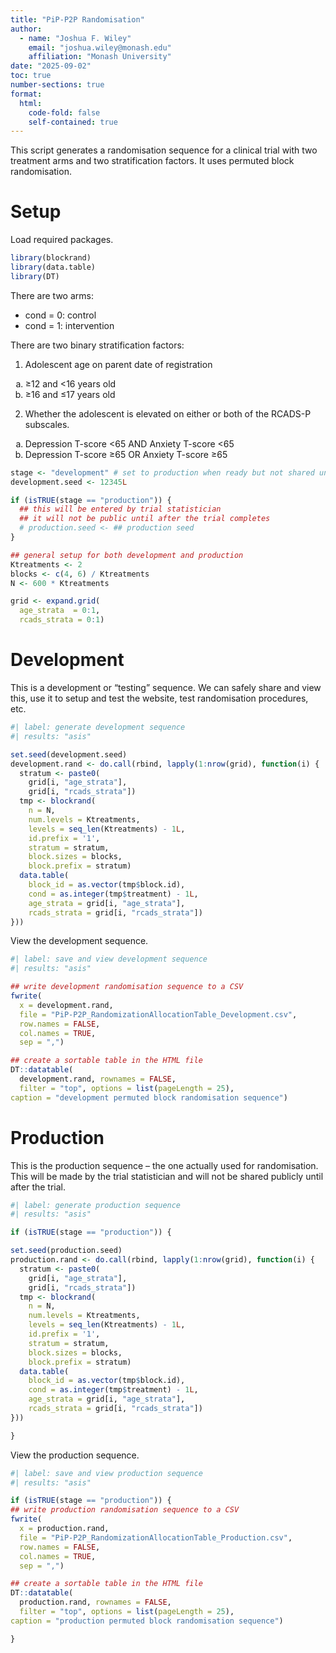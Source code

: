 ```yaml
---
title: "PiP-P2P Randomisation"
author:
  - name: "Joshua F. Wiley"
    email: "joshua.wiley@monash.edu"
    affiliation: "Monash University"
date: "2025-09-02"
toc: true
number-sections: true
format: 
  html: 
    code-fold: false
    self-contained: true
---
```


This script generates a randomisation sequence for a clinical trial
with two treatment arms and two stratification factors.
It uses permuted block randomisation.

# Setup

Load required packages.

```r
library(blockrand)
library(data.table)
library(DT)
```

There are two arms:

- cond = 0: control
- cond = 1: intervention

There are two binary stratification factors:

1.	Adolescent age on parent date of registration
  a.	≥12 and <16 years old
  b.	≥16 and ≤17 years old
2.	Whether the adolescent is elevated on either or both of the RCADS-P subscales. 
  a.	Depression T-score <65 AND Anxiety T-score <65
  b.	Depression T-score ≥65 OR Anxiety T-score ≥65


```r

stage <- "development" # set to production when ready but not shared until after trial
development.seed <- 12345L

if (isTRUE(stage == "production")) {
  ## this will be entered by trial statistician
  ## it will not be public until after the trial completes
  # production.seed <- ## production seed
}

## general setup for both development and production
Ktreatments <- 2
blocks <- c(4, 6) / Ktreatments
N <- 600 * Ktreatments

grid <- expand.grid(
  age_strata  = 0:1,
  rcads_strata = 0:1)

```

# Development

This is a development or "testing" sequence.
We can safely share and view this, use it to setup and test the website,
test randomisation procedures, etc. 

```r
#| label: generate development sequence
#| results: "asis"

set.seed(development.seed)
development.rand <- do.call(rbind, lapply(1:nrow(grid), function(i) {
  stratum <- paste0(
    grid[i, "age_strata"],
    grid[i, "rcads_strata"])
  tmp <- blockrand(
    n = N,
    num.levels = Ktreatments,
    levels = seq_len(Ktreatments) - 1L,
    id.prefix = '1',
    stratum = stratum,
    block.sizes = blocks,
    block.prefix = stratum)
  data.table(
    block_id = as.vector(tmp$block.id),
    cond = as.integer(tmp$treatment) - 1L,
    age_strata = grid[i, "age_strata"],
    rcads_strata = grid[i, "rcads_strata"])
}))

```

View the development sequence.

```r
#| label: save and view development sequence
#| results: "asis"

## write development randomisation sequence to a CSV
fwrite(
  x = development.rand,
  file = "PiP-P2P_RandomizationAllocationTable_Development.csv",
  row.names = FALSE,
  col.names = TRUE,
  sep = ",")

## create a sortable table in the HTML file
DT::datatable(
  development.rand, rownames = FALSE,
  filter = "top", options = list(pageLength = 25),
caption = "development permuted block randomisation sequence")

```

# Production

This is the production sequence -- the one actually used for randomisation.
This will be made by the trial statistician and will not be shared publicly until after the trial.

```r
#| label: generate production sequence
#| results: "asis"

if (isTRUE(stage == "production")) {

set.seed(production.seed)
production.rand <- do.call(rbind, lapply(1:nrow(grid), function(i) {
  stratum <- paste0(
    grid[i, "age_strata"],
    grid[i, "rcads_strata"])
  tmp <- blockrand(
    n = N,
    num.levels = Ktreatments,
    levels = seq_len(Ktreatments) - 1L,
    id.prefix = '1',
    stratum = stratum,
    block.sizes = blocks,
    block.prefix = stratum)
  data.table(
    block_id = as.vector(tmp$block.id),
    cond = as.integer(tmp$treatment) - 1L,
    age_strata = grid[i, "age_strata"],
    rcads_strata = grid[i, "rcads_strata"])
}))

}

```

View the production sequence.

```r
#| label: save and view production sequence
#| results: "asis"

if (isTRUE(stage == "production")) {
## write production randomisation sequence to a CSV
fwrite(
  x = production.rand,
  file = "PiP-P2P_RandomizationAllocationTable_Production.csv",
  row.names = FALSE,
  col.names = TRUE,
  sep = ",")

## create a sortable table in the HTML file
DT::datatable(
  production.rand, rownames = FALSE,
  filter = "top", options = list(pageLength = 25),
caption = "production permuted block randomisation sequence")

}

```
